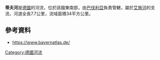 {{Coord|49|32|11|N|10|28|58|E|display=title}}

'''蒂夫河'''是[[德國|德國]]的河流，位於該國東南部，由[[巴伐利亞|巴伐利亞]]負責管轄，屬於[[艾施河_(雷格尼茨河支流)|艾施河]]的支流，河道全長7.7公里，流域面積34平方公里。

==參考資料==
* https://www.bayernatlas.de/

{{Germany-geo-stub}}
[[Category:德國河流|Category:德國河流]]
